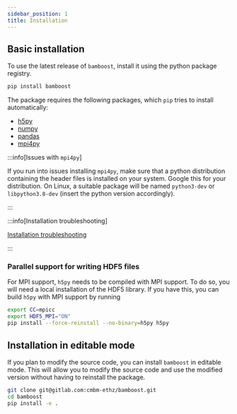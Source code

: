 ```yaml
---
sidebar_position: 1
title: Installation
---
```


## Basic installation


To use the latest release of `bamboost`, install it using the python package
registry.

```bash
pip install bamboost
```

The package requires the following packages, which `pip` tries to install
automatically:

- [h5py](https://docs.h5py.org/en/latest/quick.html)
- [numpy](https://numpy.org/install/)
- [pandas](https://pandas.pydata.org/pandas-docs/stable/getting_started/install.html)
- [mpi4py](https://mpi4py.readthedocs.io/en/stable/install.html)

:::info[Issues with `mpi4py`]

If you run into issues installing `mpi4py`, make sure that a python distribution
containing the header files is installed on your system. Google this for your
distribution. On Linux, a suitable package will be named `python3-dev` or
`libpython3.8-dev` (insert the python version accordingly).

:::

:::info[Installation troubleshooting]

[Installation troubleshooting](../guides/installation-troubleshooting)

:::

### Parallel support for writing HDF5 files

For MPI support, `h5py` needs to be compiled with MPI support. To do so, you
will need a local installation of the HDF5 library.
If you have this, you can build `h5py` with MPI support by running

```bash title="Install h5py with MPI support"
export CC=mpicc
export HDF5_MPI="ON"
pip install --force-reinstall --no-binary=h5py h5py
```

## Installation in editable mode
If you plan to modify the source code, you can install `bamboost` in editable
mode. This will allow you to modify the source code and use the modified
version without having to reinstall the package.

```bash
git clone git@gitlab.com:cmbm-ethz/bamboost.git
cd bamboost
pip install -e .
```
